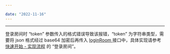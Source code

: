 ```yaml
---

date: "2022-11-16"
---
```


<Title>Web 平台登录房间时提示报错：“cmd=login, err_code=1011, err_message=token format error”？</Title>



- - -


登录房间时 “token” 参数传入的格式错误导致该报错，“token” 为字符串类型，需要将 json 格式经过 base64 加密后再传入 [loginRoom ](https://doc-zh.zego.im/zh/api?doc=Express_Video_SDK_API~javascript_web~class~ZegoExpressEngine#login-room) 接口中，具体实现请参考 [快速开始 - 实现流程](/real-time-video-web/quick-start/implementing-video-call#3_2) 的 “登录房间”。
